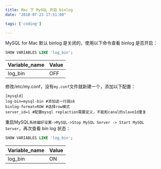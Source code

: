 ```yaml
---
title: Mac 下 MySQL 开启 binlog
date: "2018-07-23 17:51:00"

tags: ['coding']

---
```


MySQL for Mac 默认 binlog 是关闭的，使用以下命令查看 binlog 是否开启：

```sql
SHOW VARIABLES LIKE 'log_bin';
```

|Variable_name|Value|
|----|----|
|log_bin|OFF|

修改/etc/my.conf，没有`my.conf`文件就新建一个，添加以下配置：

```shell
[mysqld]
log-bin=mysql-bin #添加这一行就ok
binlog-format=ROW #选择row模式
server_id=1 #配置mysql replaction需要定义，不能和canal的slaveId重复
```

重启MySQL`系统偏好设置->MySQL->Stop MySQL Server -> Start MySQL Server`，再次查看 bin log 状态：

```sql
SHOW VARIABLES LIKE 'log_bin';
```

|Variable_name|Value|
|----|----|
|log_bin|ON|
